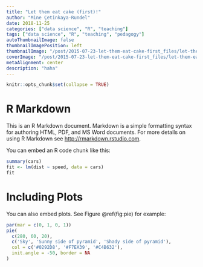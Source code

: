 ```yaml
---
title: "Let them eat cake (first)!"
author: "Mine Çetinkaya-Rundel"
date: 2018-11-25
categories: ["data science", "R", "teaching"]
tags: ["data science", "R", "teaching", "pedagogy"]
autoThumbnailImage: false
thumbnailImagePosition: left
thumbnailImage: "/post/2015-07-23-let-them-eat-cake-first_files/let-them-eat-cake-thumbnail.png"
coverImage: "/post/2015-07-23-let-them-eat-cake-first_files/let-them-eat-cake-cover.png"
metaAlignment: center
description: "haha"
---
```


```r
knitr::opts_chunk$set(collapse = TRUE)
```

# R Markdown

This is an R Markdown document. Markdown is a simple formatting syntax for authoring HTML, PDF, and MS Word documents. For more details on using R Markdown see <http://rmarkdown.rstudio.com>.

You can embed an R code chunk like this:

```r
summary(cars)
fit <- lm(dist ~ speed, data = cars)
fit
```

# Including Plots

You can also embed plots. See Figure \@ref(fig:pie) for example:

```r
par(mar = c(0, 1, 0, 1))
pie(
  c(280, 60, 20),
  c('Sky', 'Sunny side of pyramid', 'Shady side of pyramid'),
  col = c('#0292D8', '#F7EA39', '#C4B632'),
  init.angle = -50, border = NA
)
```
